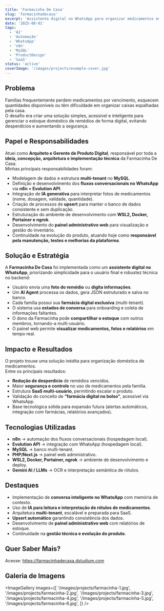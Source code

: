 ```yaml
---
title: 'Farmacinha De Casa'
slug: 'farmacinhadecasa'
excerpt: 'Assistente digital no WhatsApp para organizar medicamentos em casa com cadastro inteligente, alertas, multi-usuário e painel web.'
date: '2025-08-01'
tags:
  - 'AI'
  - 'Automação'
  - 'WhatsApp'
  - 'n8n'
  - 'MySQL'
  - 'ProductDesign'
  - 'SaaS'
status: 'active'
coverImage: '/images/projects/example-cover.jpg'
---
```


## Problema

Famílias frequentemente perdem medicamentos por vencimento, esquecem quantidades disponíveis ou têm dificuldade em organizar caixas espalhadas pela casa.  
O desafio era criar uma solução simples, acessível e inteligente para gerenciar o estoque doméstico de remédios de forma digital, evitando desperdícios e aumentando a segurança.

## Papel e Responsabilidades

Atuei como **Arquiteto e Gerente de Produto Digital**, responsável por toda a **ideia, concepção, arquitetura e implementação técnica** da Farmacinha De Casa.  
Minhas principais responsabilidades foram:

- Modelagem de dados e estrutura **multi-tenant** no **MySQL**.
- Definição e desenvolvimento dos **fluxos conversacionais no WhatsApp** via **n8n + Evolution API**.
- Integração de **IA generativa** para interpretar fotos de medicamentos (nome, dosagem, validade, quantidade).
- Criação de processos de **upsert** para manter o banco de dados consistente e sem duplicação.
- Estruturação do ambiente de desenvolvimento com **WSL2, Docker, Portainer e ngrok**.
- Desenvolvimento do **painel administrativo web** para visualização e gestão do inventário.
- Continuidade na evolução do produto, atuando hoje como **responsável pela manutenção, testes e melhorias da plataforma**.

## Solução e Estratégia

A **Farmacinha De Casa** foi implementada como um **assistente digital no WhatsApp**, priorizando simplicidade para o usuário final e robustez técnica no backend:

- Usuário envia uma **foto do remédio** ou **digita informações**.
- Um **AI Agent** processa os dados, gera JSON estruturado e salva no banco.
- Cada família possui sua **farmácia digital exclusiva** (multi-tenant).
- O sistema usa **estados de conversa** para onboarding e coleta de informações faltantes.
- O dono da Farmacinha pode **compartilhar o estoque** com outros membros, tornando-a multi-usuário.
- O painel web permite **visualizar medicamentos, fotos e relatórios** em tempo real.

## Impacto e Resultados

O projeto trouxe uma solução inédita para organização doméstica de medicamentos.  
Entre os principais resultados:

- **Redução de desperdício** de remédios vencidos.
- Maior **segurança e controle** no uso de medicamentos pela família.
- Estrutura **SaaS multi-usuário**, permitindo escalar o produto.
- Validação do conceito de **“farmácia digital no bolso”**, acessível via WhatsApp.
- Base tecnológica sólida para expansão futura (alertas automáticos, integração com farmácias, relatórios avançados).

## Tecnologias Utilizadas

- **n8n** → automação dos fluxos conversacionais (hospedagem local).
- **Evolution API** → integração com WhatsApp (hospedagem local).
- **MySQL** → banco multi-tenant.
- **PHP/Next.js** → painel web administrativo.
- **WSL2, Docker, Portainer, ngrok** → ambiente de desenvolvimento e deploy.
- **Gemini AI / LLMs** → OCR e interpretação semântica de rótulos.

## Destaques

- Implementação de **conversa inteligente no WhatsApp** com memória de contexto.
- Uso de **IA para leitura e interpretação de rótulos de medicamentos**.
- Arquitetura **multi-tenant**, escalável e preparada para SaaS.
- **Upsert automático** garantindo consistência dos dados.
- Desenvolvimento de **painel administrativo web** com relatórios de estoque.
- Continuidade na **gestão técnica e evolução do produto**.

## Quer Saber Mais?

Acesse: <a href="https://farmacinhadecasa.dstudium.com" target="_blank" rel="noopener noreferrer">https://farmacinhadecasa.dstudium.com</a>

## Galeria de Imagens

<ImageGallery
  images={[
    '/images/projects/farmacinha-1.jpg',
    '/images/projects/farmacinha-2.jpg',
    '/images/projects/farmacinha-3.jpg',
    '/images/projects/farmacinha-4.jpg',
    '/images/projects/farmacinha-5.jpg',
    '/images/projects/farmacinha-6.jpg',
  ]}
/>
